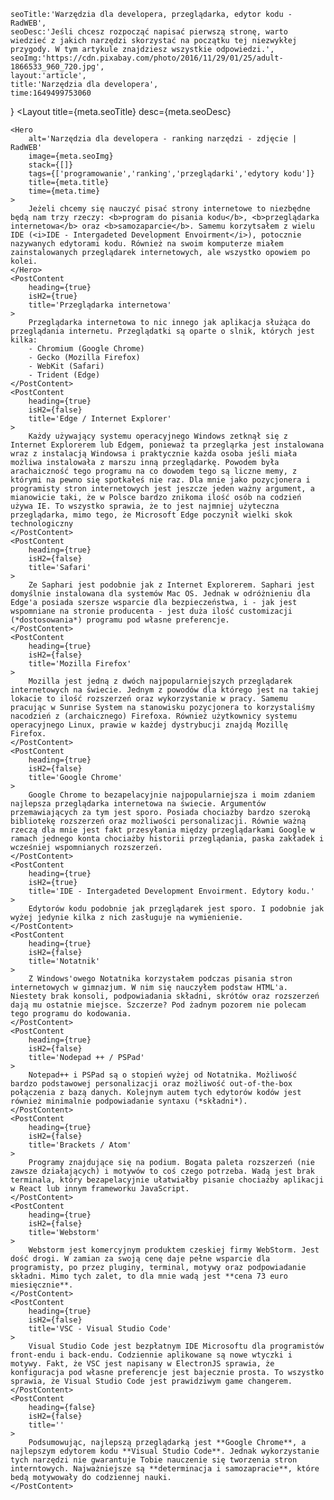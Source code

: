     seoTitle:'Warzędzia dla developera, przeglądarka, edytor kodu - RadWEB',
    seoDesc:'Jeśli chcesz rozpocząć napisać pierwszą stronę, warto wiedzieć z jakich narzędzi skorzystać na początku tej niezwykłej przygody. W tym artykule znajdziesz wszystkie odpowiedzi.',
    seoImg:'https://cdn.pixabay.com/photo/2016/11/29/01/25/adult-1866533_960_720.jpg',
    layout:'article',
    title:'Narzędzia dla developera',
    time:1649499753060
}
<Layout
    title={meta.seoTitle}
    desc={meta.seoDesc}
>
    <Hero
        alt='Narzędzia dla developera - ranking narzędzi - zdjęcie | RadWEB'
        image={meta.seoImg}
        stack={[]}
        tags={['programowanie','ranking','przeglądarki','edytory kodu']}
        title={meta.title}
        time={meta.time}
    >
        Jeżeli chcemy się nauczyć pisać strony internetowe to niezbędne będą nam trzy rzeczy: <b>program do pisania kodu</b>, <b>przeglądarka internetowa</b> oraz <b>samozaparcie</b>. Samemu korzytsałem z wielu IDE (<i>IDE - Intergadeted Development Envoirment</i>), potocznie nazywanych edytorami kodu. Również na swoim komputerze miałem zainstalowanych przeglądarek internetowych, ale wszystko opowiem po kolei.
    </Hero>
    <PostContent
        heading={true}
        isH2={true}
        title='Przeglądarka internetowa'
    >
        Przeglądarka internetowa to nic innego jak aplikacja służąca do przeglądania internetu. Przeglądatki są oparte o slnik, których jest kilka:
        - Chromium (Google Chrome)
        - Gecko (Mozilla Firefox)
        - WebKit (Safari)
        - Trident (Edge)
    </PostContent>
    <PostContent
        heading={true}
        isH2={false}
        title='Edge / Internet Explorer'
    >
        Każdy używający systemu operacyjnego Windows zetknął się z Internet Explorerem lub Edgem, ponieważ ta przegląrka jest instalowana wraz z instalacją Windowsa i praktycznie każda osoba jeśli miała możliwa instalowała z marszu inną przeglądarkę. Powodem była arachaiczność tego programu na co dowodem tego są liczne memy, z którymi na pewno się spotkałeś nie raz. Dla mnie jako pozycjonera i programisty stron internetowych jest jeszcze jeden ważny argument, a mianowicie taki, że w Polsce bardzo znikoma ilość osób na codzień używa IE. To wszystko sprawia, że to jest najmniej użyteczna przeglądarka, mimo tego, że Microsoft Edge poczynił wielki skok technologiczny
    </PostContent>
    <PostContent
        heading={true}
        isH2={false}
        title='Safari'
    >
        Ze Saphari jest podobnie jak z Internet Explorerem. Saphari jest domyślnie instalowana dla systemów Mac OS. Jednak w odróżnieniu dla Edge'a posiada szersze wsparcie dla bezpieczeństwa, i - jak jest wspomniane na stronie producenta - jest duża ilość customizacji (*dostosowania*) programu pod własne preferencje.
    </PostContent>
    <PostContent
        heading={true}
        isH2={false}
        title='Mozilla Firefox'
    >
        Mozilla jest jedną z dwóch najpopularniejszych przeglądarek internetowych na świecie. Jednym z powodów dla którego jest na takiej lokacie to ilość rozszerzeń oraz wykorzystanie w pracy. Samemu pracując w Sunrise System na stanowisku pozycjonera to korzystaliśmy nacodzień z (archaicznego) Firefoxa. Również użytkownicy systemu operacyjnego Linux, prawie w każdej dystrybucji znajdą Mozillę Firefox.
    </PostContent>
    <PostContent
        heading={true}
        isH2={false}
        title='Google Chrome'
    >
        Google Chrome to bezapelacyjnie najpopularniejsza i moim zdaniem najlepsza przeglądarka internetowa na świecie. Argumentów przemawiających za tym jest sporo. Posiada chociażby bardzo szeroką bibliotekę rozszerzeń oraz możliwości personalizacji. Równie ważną rzeczą dla mnie jest fakt przesyłania między przeglądarkami Google w ramach jednego konta chociażby historii przeglądania, paska zakładek i wcześniej wspomnianych rozszerzeń.
    </PostContent>
    <PostContent
        heading={true}
        isH2={true}
        title='IDE - Intergadeted Development Envoirment. Edytory kodu.'
    >
        Edytorów kodu podobnie jak przeglądarek jest sporo. I podobnie jak wyżej jedynie kilka z nich zasługuje na wymienienie.
    </PostContent>
    <PostContent
        heading={true}
        isH2={false}
        title='Notatnik'
    >
        Z Windows'owego Notatnika korzystałem podczas pisania stron internetowych w gimnazjum. W nim się nauczyłem podstaw HTML'a. Niestety brak konsoli, podpowiadania składni, skrótów oraz rozszerzeń dają mu ostatnie miejsce. Szczerze? Pod żadnym pozorem nie polecam tego programu do kodowania.
    </PostContent>
    <PostContent
        heading={true}
        isH2={false}
        title='Nodepad ++ / PSPad'
    >
        Notepad++ i PSPad są o stopień wyżej od Notatnika. Możliwość bardzo podstawowej personalizacji oraz możliwość out-of-the-box połączenia z bazą danych. Kolejnym autem tych edytorów kodów jest również minimalnie podpowiadanie syntaxu (*składni*).
    </PostContent>
    <PostContent
        heading={true}
        isH2={false}
        title='Brackets / Atom'
    >
        Programy znajdujące się na podium. Bogata paleta rozszerzeń (nie zawsze działających) i motywów to coś czego potrzeba. Wadą jest brak terminala, który bezapelacyjnie ułatwiałby pisanie chociażby aplikacji w React lub innym frameworku JavaScript.
    </PostContent>
    <PostContent
        heading={true}
        isH2={false}
        title='Webstorm'
    >
        Webstorm jest komercyjnym produktem czeskiej firmy WebStorm. Jest dość drogi. W zamian za swoją cenę daje pełne wsparcie dla programisty, po przez pluginy, terminal, motywy oraz podpowiadanie składni. Mimo tych zalet, to dla mnie wadą jest **cena 73 euro miesięcznie**.
    </PostContent>
    <PostContent
        heading={true}
        isH2={false}
        title='VSC - Visual Studio Code'
    >
        Visual Studio Code jest bezpłatnym IDE Microsoftu dla programistów front-endu i back-endu. Codziennie aplikowane są nowe wtyczki i motywy. Fakt, że VSC jest napisany w ElectronJS sprawia, że konfiguracja pod własne preferencje jest bajecznie prosta. To wszystko sprawia, że Visual Studio Code jest prawidziwym game changerem.
    </PostContent>
    <PostContent
        heading={false}
        isH2={false}
        title=''
    >
        Podsumowując, najlepszą przeglądarką jest **Google Chrome**, a najlepszym edytorem kodu **Visual Studio Code**. Jednak wykorzystanie tych narzędzi nie gwarantuje Tobie nauczenie się tworzenia stron interntowych. Najważniejsze są **determinacja i samozapracie**, które bedą motywowały do codziennej nauki.
    </PostContent>
</Layout>
